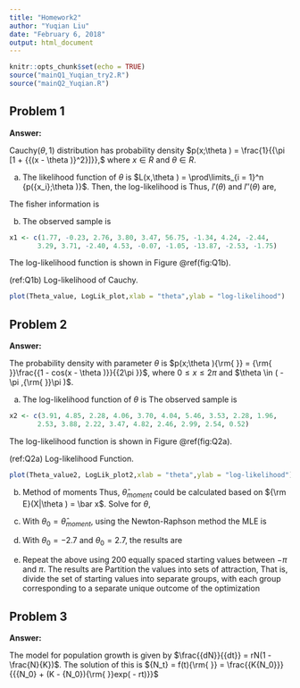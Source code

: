 ```yaml
---
title: "Homework2"
author: "Yuqian Liu"
date: "February 6, 2018"
output: html_document
---
```


```r
knitr::opts_chunk$set(echo = TRUE)
source("mainQ1_Yuqian_try2.R")
source("mainQ2_Yuqian.R")
```


## Problem 1
**Answer:** 


Cauchy$(\theta ,1)$ distribution has probability density 
$p(x;\theta ) = \frac{1}{{\pi [1 + {{(x - \theta )}^2}]}},$ where
$x \in R$ and $\theta \in R$.

a) The likelihood function of $\theta$ is
$L(x,\theta ) = \prod\limits_{i = 1}^n {p({x_i};\theta )}$.
Then, the log-likelihood is
\begin{align}
\begin{array}{l}
l(\theta ) = \sum\limits_{i = n}^n {\log (p({x_i};\theta ))} \\
 = \sum\limits_{i = n}^n 
 {\log (\frac{1}{{\pi [1 + {{(x - \theta )}^2}]}})} \\
 = \sum\limits_{i = n}^n {[\log \frac{1}{\pi } + 
 \log \frac{1}{{1 + {{(x - \theta )}^2}}}} ]\\
 =  - n\ln \pi  - \sum\limits_{i 
 = n}^n {\ln [1 + {{(\theta  - {x_i})}^2}]} 
\end{array}
\end{align}
Thus, $l'(\theta)$ and $l''(\theta)$ are,
\begin{align}
\begin{array}{l}
l'(\theta ) =  - \sum\limits_{i = n}^n {\frac{{p'({x_i};\theta )}}{{p({x_i};\theta )}}} \\
 =  - \sum\limits_{i = n}^n {[\frac{1}{{1 + 
 {{(\theta  - {x_i})}^2}}} \times 2(\theta  - {x_i})]} \\
 =  - 2\sum\limits_{i = n}^n {\frac{{\theta  - {x_i}}}
 {{1 + {{(\theta  - {x_i})}^2}}}} 
\end{array}
\end{align}

\begin{align}
\begin{array}{l}
l''(\theta ) = \sum\limits_{i = n}^n {\frac{p''(x_i;\theta )}{p(x_i;\theta )}}  
- \sum\limits_{i = n}^n {\{ \frac{p'(x_i;\theta )}{p(x_i;\theta )}} {\} ^2}\\
=  - 2\sum\limits_{i = n}^n {\frac{1 - (\theta  - x_i)^2}{[1 + (\theta  - x_i)^2]^2}} 
\end{array}
\end{align}
The fisher information is
\begin{align}
\begin{array}{l}
I(\theta ) =  - {{\rm E}_\theta }\{ l''(\theta )\} \\
 =  - n{{\rm E}_\theta }[\frac{p''(x_i;\theta )}{p(x_i;\theta )} - 
 {\{ \frac{p'(x_i;\theta )}{p(x_i;\theta )}\} ^2}]\\
 =  - n\int {[\frac{p''(x_i;\theta )}{p(x_i;\theta )} - 
 {{\{ \frac{p'(x_i;\theta )}{p(x_i;\theta )}\} }^2}]p(x_i;\theta )dx} \\
 =  - n\int {\frac{{\{ p'(x)\} }^2}{p(x)}dx} \\
 = \frac{4n}{\pi }\int_{ - \infty }^\infty  {\frac{{{x^2}dx}}{{(1 + x^2)}^3}} \\
 = \frac{n}{2}
\end{array}
\end{align}

b) The observed sample is
```r
x1 <- c(1.77, -0.23, 2.76, 3.80, 3.47, 56.75, -1.34, 4.24, -2.44,
       3.29, 3.71, -2.40, 4.53, -0.07, -1.05, -13.87, -2.53, -1.75)
```
The log-likelihood function is shown in Figure \@ref(fig:Q1b).

(ref:Q1b) Log-likelihood of Cauchy.

```r
plot(Theta_value, LogLik_plot,xlab = "theta",ylab = "log-likelihood")
```


## Problem 2
**Answer:** 


The probability density with parameter $\theta$ is 
$p(x;\theta ){\rm{ }} = {\rm{ }}\frac{{1 - cos(x - \theta )}}{{2\pi }}$,
where $0 \le x \le 2\pi$ and $\theta  \in ( - \pi ,{\rm{ }}\pi )$.

a) The log-likelihood function of $\theta$ is
\begin{align}
\begin{array}{l}
l(\theta ) = \sum\limits_{i = n}^n {\log (p({x_i};\theta ))} \\
 = - 2n\ln \pi  + \sum\limits_{i = n}^n {\ln [1 - cos(x - \theta )]} 
\end{array}
\end{align}
The observed sample is
```r
x2 <- c(3.91, 4.85, 2.28, 4.06, 3.70, 4.04, 5.46, 3.53, 2.28, 1.96,
       2.53, 3.88, 2.22, 3.47, 4.82, 2.46, 2.99, 2.54, 0.52)
```
The log-likelihood function is shown in Figure \@ref(fig:Q2a).

(ref:Q2a) Log-likelihood Function.

```r
plot(Theta_value2, LogLik_plot2,xlab = "theta",ylab = "log-likelihood")
```

b) Method of moments
\begin{align}
\begin{array}{l}
{\rm E}(X|\theta ) = \int_0^{2\pi } {p(x;\theta )} xdx\\
 =  -\frac{1}{2\pi }[\cos (x - \theta ) - \frac{x^2}{2} + x\sin (x - \theta )]|_0^{2\pi }\\
 = \pi  + \sin \theta 
\end{array}
\end{align}
Thus, ${\hat \theta _{moment}}$ could be calculated based on ${\rm E}(X|\theta ) = \bar x$. 
Solve for $\theta$,
\begin{align}
${\hat \theta _{moment}} = \arcsin (\bar x - \pi )$
\end{align}

c) With $\theta_0 = \hat \theta _{moment}$, using the Newton-Raphson method the MLE is

d) With $\theta_0 = -2.7$ and $\theta_0 = 2.7$, the results are

e) Repeat the above using 200 equally spaced starting values between $-\pi$ and $\pi$.
The results are 
Partition
the values into sets of attraction, That is, divide the set of starting values into separate
groups, with each group corresponding to a separate unique outcome of the optimization

## Problem 3
**Answer:** 


The model for population growth is given by $\frac{{dN}}{{dt}} = rN(1 - \frac{N}{K})$.
The solution of this is 
${N_t} = f(t){\rm{ }} = \frac{{K{N_0}}}{{{N_0} + (K - {N_0}){\rm{ }}exp( - rt)}}$


